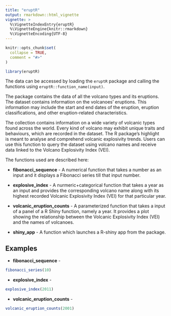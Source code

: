 ```yaml
---
title: "eruptR"
output: rmarkdown::html_vignette
vignette: >
  %\VignetteIndexEntry{eruptR}
  %\VignetteEngine{knitr::rmarkdown}
  %\VignetteEncoding{UTF-8}
---
```


```r
knitr::opts_chunk$set(
  collapse = TRUE,
  comment = "#>"
)
```

```r
library(eruptR)
```

The data can be accessed by loading the `eruptR` package and calling the functions using `eruptR::function_name(input)`.

The package contains the data of all the volcano types and its eruptions. The dataset contains information on the volcanoes' eruptions. This information may include the start and end dates of the eruption, eruption classifications, and other eruption-related characteristics. 

The collection contains information on a wide variety of volcanic types found across the world. Every kind of volcano may exhibit unique traits and behaviours, which are recorded in the dataset. The R package's highlight is meant to analyse and comprehend volcanic explosivity trends. Users can use this function to query the dataset using volcano names and receive data linked to the Volcano Explosivity Index (VEI). 

The functions used are described here: 

- **fibonacci_sequence** - A numerical function that takes a number as an input and it displays a Fibonacci series till that input number. 

- **explosive_index** - A nurmeric+categorical function that takes a year as an input and provides the corresponding volcano name along with its highest recorded Volcanic Explosivity Index (VEI) for that particular year.

- **volcanic_eruption_counts** - A parameterized function that takes a input of a panel of a R Shiny function, namely a year. It provides a plot showing the relationship between the Volcanic Explosivity Index (VEI) and the names of volcanoes.

- **shiny_app** - A function which launches a R-shiny app from the package.

## Examples 

- **fibonacci_sequence** - 

```r
fibonacci_series(10)
```

- **explosive_index** - 

```r
explosive_index(2011)
```

- **volcanic_eruption_counts** -

```r
volcanic_eruption_counts(2001)
```
